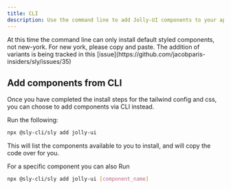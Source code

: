 ```yaml
---
title: CLI
description: Use the command line to add Jolly-UI components to your application.
---
```


<Callout type="default">
  At this time the command line can only install default styled components, not
  new-york. For new york, please copy and paste. The addition of variants is
  being tracked in this
  [issue](https://github.com/jacobparis-insiders/sly/issues/35)
</Callout>

## Add components from CLI

Once you have completed the install steps for the tailwind config and css, you can choose to add components
via CLI instead.

Run the following:

```bash /jolly/
npx @sly-cli/sly add jolly-ui
```

This will list the components available to you to install, and will copy the code over for you.

For a specific component you can also Run

```bash
npx @sly-cli/sly add jolly-ui [component_name]
```
